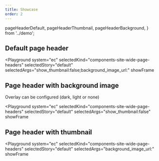 ```yaml
---
title: Showcase
order: 2
---
```



  pageHeaderDefault,
  pageHeaderThumbnail,
  pageHeaderBackground,
} from '../demo';

## Default page header

<Playground
  system="ec"
  selectedKind="components-site-wide-page-headers"
  selectedStory="default"
  selectedArgs="show_thumbnail:false;background_image_url:"
  showFrame
>
  <Html markup={pageHeaderDefault} />
</Playground>

## Page header with background image

Overlay can be configured (dark, light or none)

<Playground
  system="ec"
  selectedKind="components-site-wide-page-headers"
  selectedStory="default"
  selectedArgs="show_thumbnail:false"
  showFrame
>
  <Html markup={pageHeaderBackground} />
</Playground>

## Page header with thumbnail

<Playground
  system="ec"
  selectedKind="components-site-wide-page-headers"
  selectedStory="default"
  selectedArgs="background_image_url:"
  showFrame
>
  <Html markup={pageHeaderThumbnail} />
</Playground>
